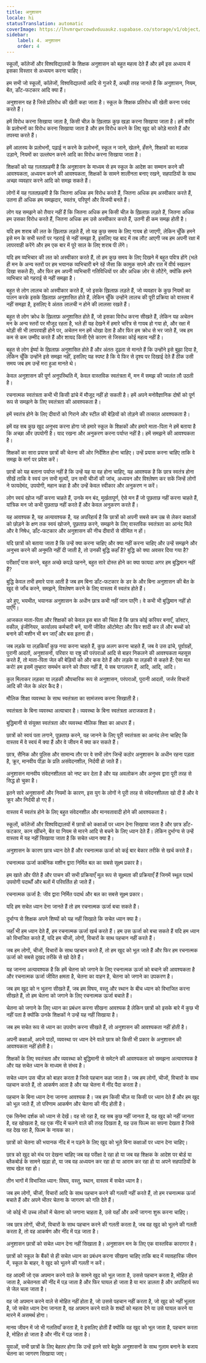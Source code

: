 ```yaml
---
title: अनुशासन
locale: hi
statusTranslation: automatic
coverImage: https://lhvmrqwrcowdvduuaukz.supabase.co/storage/v1/object/public/strapi-uploads/small_cover-educacion-fundamental.webp-2d51a7828a2b1309555be27f7e2a61a0.webp
sidebar:
    label: 4. अनुशासन
    order: 4
---
```

स्कूलों, कॉलेजों और विश्वविद्यालयों के शिक्षक अनुशासन को बहुत महत्व देते हैं और हमें इस अध्याय में इसका विस्तार से अध्ययन करना चाहिए।

हम सभी जो स्कूलों, कॉलेजों, विश्वविद्यालयों आदि से गुजरे हैं, अच्छी तरह जानते हैं कि अनुशासन, नियम, बेंत, डाँट-फटकार आदि क्या हैं।

अनुशासन वह है जिसे प्रतिरोध की खेती कहा जाता है। स्कूल के शिक्षक प्रतिरोध की खेती करना पसंद करते हैं।

हमें विरोध करना सिखाया जाता है, किसी चीज़ के ख़िलाफ़ कुछ खड़ा करना सिखाया जाता है। हमें शरीर के प्रलोभनों का विरोध करना सिखाया जाता है और हम विरोध करने के लिए खुद को कोड़े मारते हैं और तपस्या करते हैं।

हमें आलस्य के प्रलोभनों, पढ़ाई न करने के प्रलोभनों, स्कूल न जाने, खेलने, हँसने, शिक्षकों का मज़ाक उड़ाने, नियमों का उल्लंघन करने आदि का विरोध करना सिखाया जाता है।

शिक्षकों को यह ग़लतफ़हमी है कि अनुशासन के माध्यम से हम स्कूल के आदेश का सम्मान करने की आवश्यकता, अध्ययन करने की आवश्यकता, शिक्षकों के सामने शालीनता बनाए रखने, सहपाठियों के साथ अच्छा व्यवहार करने आदि को समझ सकते हैं।

लोगों में यह ग़लतफ़हमी है कि जितना अधिक हम विरोध करते हैं, जितना अधिक हम अस्वीकार करते हैं, उतना ही अधिक हम समझदार, स्वतंत्र, परिपूर्ण और विजयी बनते हैं।

लोग यह समझने को तैयार नहीं हैं कि जितना अधिक हम किसी चीज़ के ख़िलाफ़ लड़ते हैं, जितना अधिक हम उसका विरोध करते हैं, जितना अधिक हम उसे अस्वीकार करते हैं, उतनी ही कम समझ होती है।

यदि हम शराब की लत के ख़िलाफ़ लड़ते हैं, तो यह कुछ समय के लिए गायब हो जाएगी, लेकिन चूँकि हमने इसे मन के सभी स्तरों पर गहराई से नहीं समझा है, इसलिए यह बाद में तब लौट आएगी जब हम अपनी रक्षा में लापरवाही करेंगे और हम एक बार में पूरे साल के लिए शराब पी लेंगे।

यदि हम व्यभिचार की लत को अस्वीकार करते हैं, तो हम कुछ समय के लिए दिखने में बहुत पवित्र होंगे (भले ही मन के अन्य स्तरों पर हम भयानक व्यभिचारी बने रहें जैसा कि कामुक सपने और रात में वीर्य स्खलन दिखा सकते हैं), और फिर हम अपनी व्यभिचारी गतिविधियों पर और अधिक ज़ोर से लौटेंगे, क्योंकि हमने व्यभिचार को गहराई से नहीं समझा है।

बहुत से लोग लालच को अस्वीकार करते हैं, जो इसके ख़िलाफ़ लड़ते हैं, जो व्यवहार के कुछ नियमों का पालन करके इसके ख़िलाफ़ अनुशासित होते हैं, लेकिन चूँकि उन्होंने लालच की पूरी प्रक्रिया को वास्तव में नहीं समझा है, इसलिए वे अंततः लालची न होने की लालसा रखते हैं।

बहुत से लोग क्रोध के ख़िलाफ़ अनुशासित होते हैं, जो इसका विरोध करना सीखते हैं, लेकिन यह अचेतन मन के अन्य स्तरों पर मौजूद रहता है, भले ही यह देखने में हमारे चरित्र से गायब हो गया हो, और रक्षा में थोड़ी सी भी लापरवाही होने पर, अचेतन मन हमें धोखा देता है और फिर हम क्रोध से भर जाते हैं, जब हम कम से कम उम्मीद करते हैं और शायद किसी ऐसे कारण से जिसका कोई महत्व नहीं है।

बहुत से लोग ईर्ष्या के ख़िलाफ़ अनुशासित होते हैं और अंततः दृढ़ता से मानते हैं कि उन्होंने इसे बुझा दिया है, लेकिन चूँकि उन्होंने इसे समझा नहीं, इसलिए यह स्पष्ट है कि ये फिर से दृश्य पर दिखाई देते हैं ठीक उसी समय जब हम उन्हें मरा हुआ मानते थे।

केवल अनुशासन की पूर्ण अनुपस्थिति में, केवल वास्तविक स्वतंत्रता में, मन में समझ की ज्वलंत लौ उठती है।

रचनात्मक स्वतंत्रता कभी भी किसी ढांचे में मौजूद नहीं हो सकती है। हमें अपने मनोवैज्ञानिक दोषों को पूर्ण रूप से समझने के लिए स्वतंत्रता की आवश्यकता है।

हमें स्वतंत्र होने के लिए दीवारों को गिराने और स्टील की बेड़ियों को तोड़ने की तत्काल आवश्यकता है।

हमें वह सब कुछ खुद अनुभव करना होगा जो हमारे स्कूल के शिक्षकों और हमारे माता-पिता ने हमें बताया है कि अच्छा और उपयोगी है। याद रखना और अनुकरण करना पर्याप्त नहीं है। हमें समझने की आवश्यकता है।

शिक्षकों का सारा प्रयास छात्रों की चेतना की ओर निर्देशित होना चाहिए। उन्हें प्रयास करना चाहिए ताकि वे समझ के मार्ग पर प्रवेश करें।

छात्रों को यह बताना पर्याप्त नहीं है कि उन्हें यह या वह होना चाहिए, यह आवश्यक है कि छात्र स्वतंत्र होना सीखें ताकि वे स्वयं उन सभी मूल्यों, उन सभी चीजों की जांच, अध्ययन और विश्लेषण कर सकें जिन्हें लोगों ने फायदेमंद, उपयोगी, महान कहा है और उन्हें केवल स्वीकार और अनुकरण न करें।

लोग स्वयं खोज नहीं करना चाहते हैं, उनके मन बंद, मूर्खतापूर्ण, ऐसे मन हैं जो पूछताछ नहीं करना चाहते हैं, यांत्रिक मन जो कभी पूछताछ नहीं करते हैं और केवल अनुकरण करते हैं।

यह आवश्यक है, यह अत्यावश्यक है, यह अपरिहार्य है कि छात्रों को अपनी सबसे कम उम्र से लेकर कक्षाओं को छोड़ने के क्षण तक स्वयं खोजने, पूछताछ करने, समझने के लिए वास्तविक स्वतंत्रता का आनंद मिले और वे निषेध, डाँट-फटकार और अनुशासन की नीच दीवारों से सीमित न हों।

यदि छात्रों को बताया जाता है कि उन्हें क्या करना चाहिए और क्या नहीं करना चाहिए और उन्हें समझने और अनुभव करने की अनुमति नहीं दी जाती है, तो उनकी बुद्धि कहाँ है? बुद्धि को क्या अवसर दिया गया है?

परीक्षाएँ पास करने, बहुत अच्छे कपड़े पहनने, बहुत सारे दोस्त होने का क्या फायदा अगर हम बुद्धिमान नहीं हैं?

बुद्धि केवल तभी हमारे पास आती है जब हम बिना डाँट-फटकार के डर के और बिना अनुशासन की बेंत के खुद से जाँच करने, समझने, विश्लेषण करने के लिए वास्तव में स्वतंत्र होते हैं।

डरे हुए, भयभीत, भयानक अनुशासन के अधीन छात्र कभी नहीं जान पाएँगे। वे कभी भी बुद्धिमान नहीं हो पाएँगे।

आजकल माता-पिता और शिक्षकों को केवल इस बात की चिंता है कि छात्र कोई करियर बनाएँ, डॉक्टर, वकील, इंजीनियर, कार्यालय कर्मचारी बनें, यानी जीवित ऑटोमेटा और फिर शादी कर लें और बच्चों को बनाने की मशीन भी बन जाएँ और बस इतना ही।

जब लड़के या लड़कियाँ कुछ नया करना चाहते हैं, कुछ अलग करना चाहते हैं, जब वे उस ढांचे, पूर्वाग्रहों, पुरानी आदतों, अनुशासनों, परिवार या राष्ट्र की परंपराओं आदि से बाहर निकलने की आवश्यकता महसूस करते हैं, तो माता-पिता जेल की बेड़ियों को और कस देते हैं और लड़के या लड़की से कहते हैं: ऐसा मत करो! हम इसमें तुम्हारा समर्थन करने को तैयार नहीं हैं, ये सब पागलपन हैं, आदि, आदि, आदि।

कुल मिलाकर लड़का या लड़की औपचारिक रूप से अनुशासन, परंपराओं, पुरानी आदतों, जर्जर विचारों आदि की जेल के अंदर कैद है।

मौलिक शिक्षा व्यवस्था के साथ स्वतंत्रता का सामंजस्य करना सिखाती है।

स्वतंत्रता के बिना व्यवस्था अत्याचार है। व्यवस्था के बिना स्वतंत्रता अराजकता है।

बुद्धिमानी से संयुक्त स्वतंत्रता और व्यवस्था मौलिक शिक्षा का आधार हैं।

छात्रों को स्वयं पता लगाने, पूछताछ करने, यह जानने के लिए पूरी स्वतंत्रता का आनंद लेना चाहिए कि वास्तव में वे स्वयं में क्या हैं और वे जीवन में क्या कर सकते हैं।

छात्र, सैनिक और पुलिस और सामान्य तौर पर वे सभी लोग जिन्हें कठोर अनुशासन के अधीन रहना पड़ता है, क्रूर, मानवीय पीड़ा के प्रति असंवेदनशील, निर्दयी हो जाते हैं।

अनुशासन मानवीय संवेदनशीलता को नष्ट कर देता है और यह अवलोकन और अनुभव द्वारा पूरी तरह से सिद्ध हो चुका है।

इतने सारे अनुशासनों और नियमों के कारण, इस युग के लोगों ने पूरी तरह से संवेदनशीलता खो दी है और वे क्रूर और निर्दयी हो गए हैं।

वास्तव में स्वतंत्र होने के लिए बहुत संवेदनशील और मानवतावादी होने की आवश्यकता है।

स्कूलों, कॉलेजों और विश्वविद्यालयों में छात्रों को कक्षाओं पर ध्यान देना सिखाया जाता है और छात्र डाँट-फटकार, कान खींचने, बेंत या नियम से मारने आदि से बचने के लिए ध्यान देते हैं। लेकिन दुर्भाग्य से उन्हें वास्तव में यह नहीं सिखाया जाता है कि सचेत ध्यान क्या है।

अनुशासन के कारण छात्र ध्यान देते हैं और रचनात्मक ऊर्जा को कई बार बेकार तरीके से खर्च करते हैं।

रचनात्मक ऊर्जा कार्बनिक मशीन द्वारा निर्मित बल का सबसे सूक्ष्म प्रकार है।

हम खाते और पीते हैं और पाचन की सभी प्रक्रियाएँ मूल रूप से सूक्ष्मता की प्रक्रियाएँ हैं जिनमें स्थूल पदार्थ उपयोगी पदार्थों और बलों में परिवर्तित हो जाते हैं।

रचनात्मक ऊर्जा है: जीव द्वारा निर्मित पदार्थ और बल का सबसे सूक्ष्म प्रकार।

यदि हम सचेत ध्यान देना जानते हैं तो हम रचनात्मक ऊर्जा बचा सकते हैं।

दुर्भाग्य से शिक्षक अपने शिष्यों को यह नहीं सिखाते कि सचेत ध्यान क्या है।

जहाँ भी हम ध्यान देते हैं, हम रचनात्मक ऊर्जा खर्च करते हैं। हम उस ऊर्जा को बचा सकते हैं यदि हम ध्यान को विभाजित करते हैं, यदि हम चीजों, लोगों, विचारों के साथ पहचान नहीं करते हैं।

जब हम लोगों, चीजों, विचारों के साथ पहचान करते हैं, तो हम खुद को भूल जाते हैं और फिर हम रचनात्मक ऊर्जा को सबसे दुखद तरीके से खो देते हैं।

यह जानना अत्यावश्यक है कि हमें चेतना को जगाने के लिए रचनात्मक ऊर्जा को बचाने की आवश्यकता है और रचनात्मक ऊर्जा जीवित क्षमता है, चेतना का वाहन है, चेतना को जगाने का उपकरण है।

जब हम खुद को न भूलना सीखते हैं, जब हम विषय, वस्तु और स्थान के बीच ध्यान को विभाजित करना सीखते हैं, तो हम चेतना को जगाने के लिए रचनात्मक ऊर्जा बचाते हैं।

चेतना को जगाने के लिए ध्यान का प्रबंधन करना सीखना आवश्यक है लेकिन छात्रों को इसके बारे में कुछ भी नहीं पता है क्योंकि उनके शिक्षकों ने उन्हें यह नहीं सिखाया है।

जब हम सचेत रूप से ध्यान का उपयोग करना सीखते हैं, तो अनुशासन की आवश्यकता नहीं होती है।

अपनी कक्षाओं, अपने पाठों, व्यवस्था पर ध्यान देने वाले छात्र को किसी भी प्रकार के अनुशासन की आवश्यकता नहीं होती है।

शिक्षकों के लिए स्वतंत्रता और व्यवस्था को बुद्धिमानी से समेटने की आवश्यकता को समझना अत्यावश्यक है और यह सचेत ध्यान के माध्यम से संभव है।

सचेत ध्यान उस चीज़ को बाहर करता है जिसे पहचान कहा जाता है। जब हम लोगों, चीजों, विचारों के साथ पहचान करते हैं, तो आकर्षण आता है और यह चेतना में नींद पैदा करता है।

पहचान के बिना ध्यान देना जानना आवश्यक है। जब हम किसी चीज़ या किसी पर ध्यान देते हैं और हम खुद को भूल जाते हैं, तो परिणाम आकर्षण और चेतना की नींद होती है।

एक सिनेमा दर्शक को ध्यान से देखें। वह सो रहा है, वह सब कुछ नहीं जानता है, वह खुद को नहीं जानता है, वह खोखला है, वह एक नींद में चलने वाले की तरह दिखता है, वह उस फिल्म का सपना देखता है जिसे वह देख रहा है, फिल्म के नायक का।

छात्रों को चेतना की भयानक नींद में न पड़ने के लिए खुद को भूले बिना कक्षाओं पर ध्यान देना चाहिए।

छात्र को खुद को मंच पर देखना चाहिए जब वह परीक्षा दे रहा हो या जब वह शिक्षक के आदेश पर बोर्ड या ब्लैकबोर्ड के सामने खड़ा हो, या जब वह अध्ययन कर रहा हो या आराम कर रहा हो या अपने सहपाठियों के साथ खेल रहा हो।

तीन भागों में विभाजित ध्यान: विषय, वस्तु, स्थान, वास्तव में सचेत ध्यान है।

जब हम लोगों, चीजों, विचारों आदि के साथ पहचान करने की गलती नहीं करते हैं, तो हम रचनात्मक ऊर्जा बचाते हैं और अपने भीतर चेतना के जागरण को गति देते हैं।

जो कोई भी उच्च लोकों में चेतना को जगाना चाहता है, उसे यहाँ और अभी जागना शुरू करना चाहिए।

जब छात्र लोगों, चीजों, विचारों के साथ पहचान करने की गलती करता है, जब वह खुद को भूलने की गलती करता है, तो वह आकर्षण और नींद में पड़ जाता है।

अनुशासन छात्रों को सचेत ध्यान देना नहीं सिखाता है। अनुशासन मन के लिए एक वास्तविक कारागार है।

छात्रों को स्कूल के बैंकों से ही सचेत ध्यान का प्रबंधन करना सीखना चाहिए ताकि बाद में व्यावहारिक जीवन में, स्कूल के बाहर, वे खुद को भूलने की गलती न करें।

वह आदमी जो एक अपमान करने वाले के सामने खुद को भूल जाता है, उससे पहचान करता है, मोहित हो जाता है, अचेतनता की नींद में पड़ जाता है और फिर घायल हो जाता है या मार डालता है और अपरिहार्य रूप से जेल चला जाता है।

वह जो अपमान करने वाले से मोहित नहीं होता है, जो उससे पहचान नहीं करता है, जो खुद को नहीं भूलता है, जो सचेत ध्यान देना जानता है, वह अपमान करने वाले के शब्दों को महत्व देने या उसे घायल करने या मारने में असमर्थ होगा।

मानव जीवन में जो भी गलतियाँ करता है, वे इसलिए होती हैं क्योंकि वह खुद को भूल जाता है, पहचान करता है, मोहित हो जाता है और नींद में पड़ जाता है।

युवाओं, सभी छात्रों के लिए बेहतर होगा कि उन्हें इतने सारे बेतुके अनुशासनों के साथ गुलाम बनाने के बजाय चेतना का जागरण सिखाया जाए।

